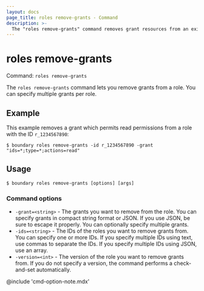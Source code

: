 ```yaml
---
layout: docs
page_title: roles remove-grants - Command
description: >-
  The "roles remove-grants" command removes grant resources from an existing role.
---
```


# roles remove-grants

Command: `roles remove-grants`

The `roles remove-grants` command lets you remove grants from a role.
You can specify multiple grants per role.

## Example

This example removes a grant which permits read permissions from a role with the ID `r_1234567890`:

```shell-session
$ boundary roles remove-grants -id r_1234567890 -grant "ids=*;type=*;actions=read"
```

## Usage

<CodeBlockConfig hideClipboard>

```shell-session
$ boundary roles remove-grants [options] [args]
```

</CodeBlockConfig>

### Command options

- `-grant=<string>` - The grants you want to remove from the role.
You can specify grants in compact string format or JSON.
If you use JSON, be sure to escape it properly.
You can optionally specify multiple grants.
- `-ids=<string>` - The IDs of the roles you want to remove grants from.
You can specify one or more IDs.
If you specify multiple IDs using text, use commas to separate the IDs.
If you specify multiple IDs using JSON, use an array.
- `-version=<int>` - The version of the role you want to remove grants from.
If you do not specify a version, the command performs a check-and-set automatically.

@include 'cmd-option-note.mdx'